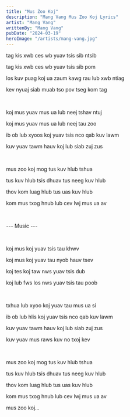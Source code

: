 ```yaml
---
title: "Mus Zoo Koj"
description: "Mang Vang Mus Zoo Koj Lyrics"
artist: "Mang Vang"
writtenBy: "Mang Vang"
pubDate: "2024-03-19"
heroImage: "/artists/mang-vang.jpg"
---
```


tag kis xwb ces wb yuav tsis sib ntsib

tag kis xwb ces wb yuav tsis sib pom

los kuv puag koj ua zaum kawg rau lub xwb ntiag

kev nyuaj siab muab tso pov tseg kom tag

<br />

koj mus yuav mus ua lub neej tshav ntuj

koj mus yuav mus ua lub neej tau zoo

ib ob lub xyoos koj yuav tsis nco qab kuv lawm

kuv yuav tawm hauv koj lub siab zuj zus

<br />

mus zoo koj mog tus kuv hlub tshua

tus kuv hlub tsis dhuav tus neeg kuv hlub

thov kom luag hlub tus uas kuv hlub

kom mus txog hnub lub cev lwj mus ua av

<br />

--- Music ---

<br />

koj mus koj yuav tsis tau khwv

koj mus koj yuav tau nyob hauv tsev

koj tes koj taw nws yuav tsis dub

koj lub fws los nws yuav tsis tau poob

<br />

txhua lub xyoo koj yuav tau mus ua si

ib ob lub hlis koj yuav tsis nco qab kuv lawm

kuv yuav tawm hauv koj lub siab zuj zus

kuv yuav mus raws kuv no txoj kev

<br />

mus zoo koj mog tus kuv hlub tshua

tus kuv hlub tsis dhuav tus neeg kuv hlub

thov kom luag hlub tus uas kuv hlub

kom mus txog hnub lub cev lwj mus ua av

mus zoo koj...
